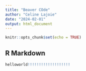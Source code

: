 ```yaml
---
title: "Beaver COde"
author: "Celine Lajoie"
date: "2024-02-01"
output: html_document
---
```


```r
knitr::opts_chunk$set(echo = TRUE)
```

## R Markdown
```r
helloworld!!!!!!!!!!!!!!!!!!!
```

